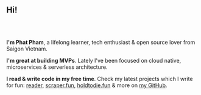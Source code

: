 <h2 style="margin-bottom: 4rem;">Hi!</h2>

**I'm Phat Pham**, a lifelong learner, tech enthusiast & open source lover from Saigon Vietnam.

**I'm great at building MVPs**. Lately I've been focused on cloud native, microservices & serverless architecture.

**I read & write code in my free time**. Check my latest projects which I write for fun: [reader](https://github.com/phatpham9/reader), [scraper.fun](https://github.com/phatpham9/scraper.fun), [holdtodie.fun](https://github.com/phatpham9/holdtodie.fun) & more on [my GitHub](https://github.com/phatpham9).

